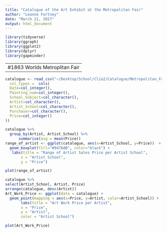 ```yaml
---
title: "Catalogue of the Art Exhibit at the Metropolitan Fair"
author: "Leanne Fortney"
date: "March 21, 2017"
output: html_document
---
```

```r

library(tidyverse)
library(ggraph)
library(ggplot2)
library(dplyr)
library(gapminder)
```
----
#1863 Worlds Metroplitan Fair 
---

```r
catalogue <- read_csv("~/Desktop/School/Clio2/Catalogue/Metropolitan_Fair.csv", 
  col_types =  cols(
  Date=col_integer(),
  Painting_num=col_integer(),
  School_Subject=col_character(), 
  Artist=col_character(), 
  Artist_School=col_character(), 
  Purchaser=col_character(),
  Price=col_integer()
))
```
```r
catalogue %>%
  group_by(Artist, Artist_School) %>% 
      summarise(avg = mean(Price))
range_of_artist <- ggplot(catalogue, aes(x=Artist_School, y=Price))  +
  geom_boxplot(fill="#9476AB", color="black") +
   labs(title = "Range of Artist Sales Price per Artist School",
       x = "Artist School",
       y = "Price")
```
```r
plot(range_of_artist)
```
```r
catalogue %>% 
select(Artist_School, Artist, Price)
arrange(catalogue, desc(Artist))
Art_Work_Price <- ggplot(data = catalogue) + 
  geom_point(mapping = aes(x=Price, y=Artist, color=Artist_School)) +
       labs(title = "Art Work Price per Artist",
       x = "Price",
       y = "Artist",
       color = "Artist School")
```
```r
plot(Art_Work_Price)
```